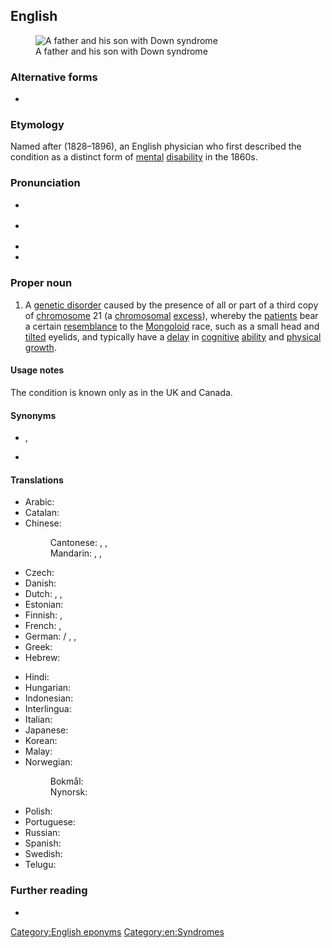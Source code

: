 ==English==
{{wp}}
{{was wotd|2016|October|7}}
[[File:Vater und Sohn mit Down-Syndrom.jpg|thumb|A father and his son with Down syndrome]]

===Alternative forms===
* {{alt|en|Down’s syndrome}}

===Etymology===
Named after {{w|John Langdon Haydon Down}} (1828–1896), an English physician who first described the condition as a distinct form of [[mental]] [[disability]] in the 1860s.

===Pronunciation===
* {{a|RP}} {{IPA|en|/daʊn ˈsɪndɹəʊm/}}
* {{a|GA}} {{IPA|en|/daʊn ˈsɪndɹoʊm/|/-dɹəm/}}
* {{audio|en|en-au-Down syndrome.ogg|Audio (AU)}}
* {{hyphenation|en|Down syn|drome}}

===Proper noun===
{{en-proper noun|head=[[w:John Langdon Down|Down]] [[syndrome]]}}

# {{lb|en|neurology|chiefly|US}} A [[genetic disorder]] caused by the presence of all or part of a third copy of [[chromosome]] 21 (a [[chromosomal]] [[excess]]), whereby the [[patient]]s bear a certain [[resemblance]] to the [[mongoloid|Mongoloid]] race, such as a small head and [[tilt]]ed eyelids, and typically have a [[delay]] in [[cognitive]] [[ability]] and [[physical]] [[growth]]. {{defdate|from 1961.}}

====Usage notes====
The condition is known only as {{m|en|Down's syndrome}} in the UK and Canada.

====Synonyms====
* {{l|en|mongolism}}, {{l|en|Mongolian idiocy}} {{q|now offensive}}
* {{l|en|trisomy 21}}

====Translations====
{{trans-top|genetic disorder caused by a chromosomal excess}}
* Arabic: {{t|ar|مُتَلَازِمَة دَاوْن|f}}
* Catalan: {{t+|ca|síndrome de Down|f}}
* Chinese:
*: Cantonese: {{t|yue|唐氏綜合症}}, {{t|yue|唐氏综合症|tr=tong4 si6 zung3 hap6 zing3, tong4 si6 zung1 hap6 zing3}}, {{t|yue|唐氏症|tr=tong4 si6 zing3}}
*: Mandarin: {{t+|cmn|唐氏綜合症}}, {{t+|cmn|唐氏综合症|tr=Tángshì zōnghézhèng}}, {{t+|cmn|唐氏症|tr=Tángshìzhèng}}
* Czech: {{t|cs|Downův syndrom|m}}
* Danish: {{t|da|Downs syndrom|n}}
* Dutch: {{t|nl|syndroom van Down|n}}, {{t+|nl|downsyndroom|n}}, {{t+|nl|mongolisme|n}}
* Estonian: {{t|et|Downi sündroom}}
* Finnish: {{t+|fi|Downin oireyhtymä}}, {{t+|fi|Downin syndrooma}}
* French: {{t+|fr|syndrome de Down|m}}, {{t+|fr|trisomie 21|f}}
* German: {{t+|de|Downsyndrom|n}} / {{t+|de|Down-Syndrom|n}}, {{t+|de|Trisomie 21|f}}, {{t+|de|Mongolismus|m}} {{q|[[dated]], now [[offensive]]}}
* Greek: {{t+|el|σύνδρομο Down|n}}
* Hebrew: {{t+|he|תסמונת דאון|f|tr=tismónet daun|alt=תסמונת דאון \ תִּסְמֹנֶת דָּאוּן‎}}
{{trans-mid}}
* Hindi: {{t|hi|डाउन सिंड्रोम}}
* Hungarian: {{t+|hu|Down-szindróma}}
* Indonesian: {{t|id|sindrom Down}}
* Interlingua: {{t|ia|syndrome de Down}}
* Italian: {{t|it|sindrome del Down|f}}
* Japanese: {{t|ja|ダウン症|tr=だうんしょう, Daun-shō}}
* Korean: {{t|ko|다운 증후군}}
* Malay: {{t|ms|sindrom Down}}
* Norwegian:
*: Bokmål: {{t|nb|Downs syndrom|n}}
*: Nynorsk: {{t|nn|Downs syndrom|n}}
* Polish: {{t+|pl|zespół Downa|m}}
* Portuguese: {{t+|pt|síndrome de Down|f}}
* Russian: {{t+|ru|синдром Дауна|m}}
* Spanish: {{t|es|síndrome de Down|m}}
* Swedish: {{t+|sv|Downs syndrom|n}}
* Telugu: {{t|te|డౌన్ సిండ్రోము}}
{{trans-bottom}}

===Further reading===
* {{pedia}}

[[Category:English eponyms]]
[[Category:en:Syndromes]]